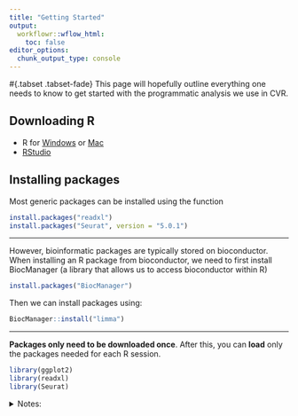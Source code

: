 ```yaml
---
title: "Getting Started"
output:
  workflowr::wflow_html:
    toc: false
editor_options:
  chunk_output_type: console
---
```

 
#{.tabset .tabset-fade}
This page will hopefully outline everything one needs to know to get started with the programmatic analysis we use in CVR. 

## Downloading R

- R for [Windows](https://cran.csiro.au/bin/windows/) or [Mac](https://cran.csiro.au/bin/macosx/)
- [RStudio](https://posit.co/download/rstudio-desktop/)

## Installing packages

Most generic packages can be installed using the function

```r
install.packages("readxl")
install.packages("Seurat", version = "5.0.1")

```

<hr>
However, bioinformatic packages are typically stored on bioconductor. When installing an R package from bioconductor, we need to first install BiocManager (a library that allows us to access bioconductor within R)

```r
install.packages("BiocManager")
```

Then we can install packages using:

```r
BiocManager::install("limma")
```

<hr>

**Packages only need to be downloaded once**. After this, you can **load** only the packages needed for each R session. 

```r

library(ggplot2)
library(readxl)
library(Seurat)

```


<details><summary>Notes:</summary>
<br>

There is usually always some weird package issues that can occur when you first install packages from bioconductor. If you run into any issues, restart your R session after installing the packages.  

If all else fails - Just use Google!

<hr>

